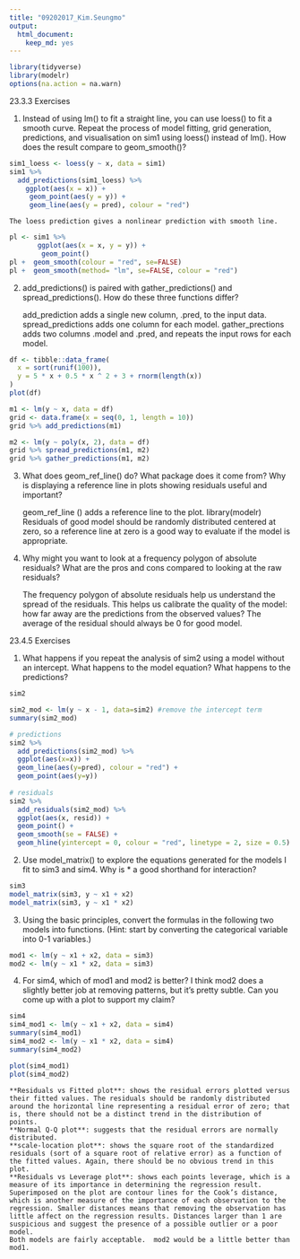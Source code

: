 ```yaml
---
title: "09202017_Kim.Seungmo"
output:
  html_document:
    keep_md: yes
---
```


```r
library(tidyverse)
library(modelr)
options(na.action = na.warn)
```

 
23.3.3 Exercises

1. Instead of using lm() to fit a straight line, you can use loess() to fit a smooth curve. Repeat the process of model fitting, grid generation, predictions, and visualisation on sim1 using loess() instead of lm(). How does the result compare to geom_smooth()?
```r
sim1_loess <- loess(y ~ x, data = sim1)
sim1 %>%
  add_predictions(sim1_loess) %>%
    ggplot(aes(x = x)) +
     geom_point(aes(y = y)) +
     geom_line(aes(y = pred), colour = "red")
```

    The loess prediction gives a nonlinear prediction with smooth line.
    
```r
pl <- sim1 %>%
       ggplot(aes(x = x, y = y)) +
        geom_point() 
pl +  geom_smooth(colour = "red", se=FALSE) 
pl +  geom_smooth(method= "lm", se=FALSE, colour = "red") 
```
2. add_predictions() is paired with gather_predictions() and spread_predictions(). How do these three functions differ?

    add_prediction adds a single new column, .pred, to the input data. spread_predictions adds one column for each model. gather_prections adds two columns .model and .pred, and repeats the input rows for each model.
 
```r
df <- tibble::data_frame(
  x = sort(runif(100)),
  y = 5 * x + 0.5 * x ^ 2 + 3 + rnorm(length(x))
)
plot(df)

m1 <- lm(y ~ x, data = df)
grid <- data.frame(x = seq(0, 1, length = 10))
grid %>% add_predictions(m1)

m2 <- lm(y ~ poly(x, 2), data = df)
grid %>% spread_predictions(m1, m2)
grid %>% gather_predictions(m1, m2)

```
3. What does geom_ref_line() do? What package does it come from? Why is displaying a reference line in plots showing residuals useful and important?

    geom_ref_line () adds a reference line to the plot.
    library(modelr)
    Residuals of good model should be randomly distributed centered at zero, so a reference line at zero is a good way to evaluate if the model is appropriate.


4. Why might you want to look at a frequency polygon of absolute residuals? What are the pros and cons compared to looking at the raw residuals?

    The frequency polygon of absolute residuals help us understand the spread of the residuals. This helps us calibrate the quality of the model: how far away are the predictions from the observed values? The average of the residual should always be 0 for good model.


23.4.5 Exercises

1. What happens if you repeat the analysis of sim2 using a model without an intercept. What happens to the model equation? What happens to the predictions?
```r
sim2

sim2_mod <- lm(y ~ x - 1, data=sim2) #remove the intercept term
summary(sim2_mod)

# predictions
sim2 %>% 
  add_predictions(sim2_mod) %>%
  ggplot(aes(x=x)) +
  geom_line(aes(y=pred), colour = "red") +
  geom_point(aes(y=y)) 
 
# residuals
sim2 %>%
  add_residuals(sim2_mod) %>%
  ggplot(aes(x, resid)) +
  geom_point() +
  geom_smooth(se = FALSE) +
  geom_hline(yintercept = 0, colour = "red", linetype = 2, size = 0.5)
```

2. Use model_matrix() to explore the equations generated for the models I fit to sim3 and sim4. Why is * a good shorthand for interaction?
```r
sim3
model_matrix(sim3, y ~ x1 + x2)
model_matrix(sim3, y ~ x1 * x2)
```


3. Using the basic principles, convert the formulas in the following two models into functions. (Hint: start by converting the categorical variable into 0-1 variables.)
```r
mod1 <- lm(y ~ x1 + x2, data = sim3)
mod2 <- lm(y ~ x1 * x2, data = sim3)
```


4. For sim4, which of mod1 and mod2 is better? I think mod2 does a slightly better job at removing patterns, but it’s pretty subtle. Can you come up with a plot to support my claim?
```r
sim4
sim4_mod1 <- lm(y ~ x1 + x2, data = sim4)
summary(sim4_mod1)
sim4_mod2 <- lm(y ~ x1 * x2, data = sim4)
summary(sim4_mod2)

plot(sim4_mod1)
plot(sim4_mod2)
```

    **Residuals vs Fitted plot**: shows the residual errors plotted versus their fitted values. The residuals should be randomly distributed around the horizontal line representing a residual error of zero; that is, there should not be a distinct trend in the distribution of points. 
    **Normal Q-Q plot**: suggests that the residual errors are normally distributed. 
    **scale-location plot**: shows the square root of the standardized residuals (sort of a square root of relative error) as a function of the fitted values. Again, there should be no obvious trend in this plot.
    **Residuals vs Leverage plot**: shows each points leverage, which is a measure of its importance in determining the regression result. Superimposed on the plot are contour lines for the Cook’s distance, which is another measure of the importance of each observation to the regression. Smaller distances means that removing the observation has little affect on the regression results. Distances larger than 1 are suspicious and suggest the presence of a possible outlier or a poor model. 
    Both models are fairly acceptable.  mod2 would be a little better than mod1.
    
    
    
    


